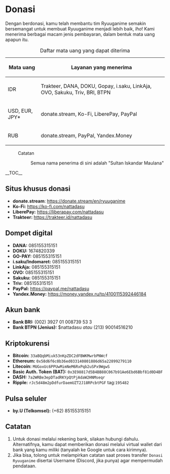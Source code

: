 = Donasi =
Dengan berdonasi, kamu telah membantu tim Ryuuganime semakin bersemangat untuk membuat Ryuuganime menjadi lebih baik, ''lho''!
Kami menerima berbagai macam jenis pembayaran, dalam bentuk mata uang apapun itu.

{|
|+ Daftar mata uang yang dapat diterima
! Mata uang
! Layanan yang menerima
|-
|IDR
|Trakteer, DANA, DOKU, Gopay, i.saku, LinkAja, OVO, Sakuku, Triv, BRI, BTPN
|-
|USD, EUR, JPY*
|donate.stream, Ko-Fi, LiberePay, PayPal
|-
|RUB
|donate.stream, PayPal, Yandex.Money
|}

:Catatan
::Semua nama penerima di sini adalah "Sultan Iskandar Maulana"

__TOC__

== Situs khusus donasi ==
* '''donate.stream''': https://donate.stream/en/ryuuganime
* '''Ko-Fi:''' https://ko-fi.com/nattadasu
* '''LiberePay:''' https://liberapay.com/nattadasu
* '''Trakteer:''' https://trakteer.id/nattadasu

== Dompet digital ==
* '''DANA:''' 085155315151
* '''DOKU:''' 1674820339
* '''GO-PAY:''' 085155315151
* '''i.saku/Indomaret:''' 085155315151
* '''LinkAja:''' 085155315151
* '''OVO:''' 085155315151
* '''Sakuku:''' 085155315151
* '''Triv:''' 085155315151
* '''PayPal:''' https://paypal.me/nattadasu
* '''Yandex.Money:''' https://money.yandex.ru/to/4100115392446184

== Akun bank ==
* '''Bank BRI:''' (002) 3927 01 008739 53 3
* '''Bank BTPN (Jenius):''' $nattadasu ''atau'' (213) 90014516210

== Kriptokurensi ==
* '''Bitcoin:''' <code>33aBQqbMiuk53nKpZDC2dFBWKMwrbPNWcf</code>  
* '''Ethereum:''' <code>0x58d6f6c0b36ed033140801886d65a22899279110</code>  
* '''Litecoin:''' <code>MUGoxUc6PPUwMimNeM6RxPqb2uSPx9WgwS</code>  
* '''Basic Auth. Token (BAT):''' <code>0x3E98817d5B4BB88C067b91Ae6Ebd6Bbf81d0D4BF</code>  
* '''DASH:''' <code>7a2WRBe3epDTadRKYpQtPjAdaW2HNMseqr</code>  
* '''Ripple:''' <code>rJc5d48m2pDdfurDaemUZT2J18RPcbtPGF</code> tag:<code>195482</code>

== Pulsa seluler ==
* '''by.U (Telkomsel):''' (+62) 85155315151  

== Catatan ==
# Untuk donasi melalui rekening bank, silakan hubungi dahulu. Alternatifnya, kamu dapat memberikan donasi melalui virtual wallet dari bank yang kamu miliki (tanyalah ke Google untuk cara kirimnya).
# Jika bisa, tolong untuk melampirkan catatan saat proses transfer <code>Donasi Ryuuganime</code> disertai Username (Discord, jika punya) agar mempermudah pendataan.

